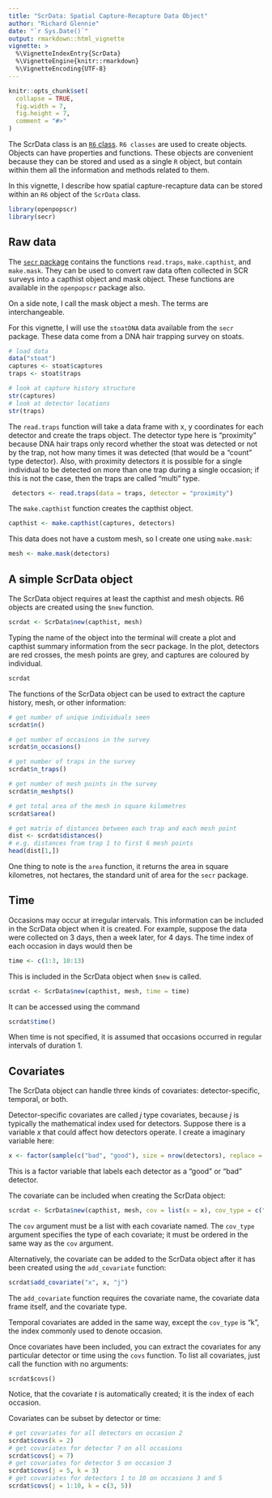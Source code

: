 ```yaml
---
title: "ScrData: Spatial Capture-Recapture Data Object"
author: "Richard Glennie"
date: "`r Sys.Date()`"
output: rmarkdown::html_vignette
vignette: >
  %\VignetteIndexEntry{ScrData}
  %\VignetteEngine{knitr::rmarkdown}
  %\VignetteEncoding{UTF-8}
---
```


```r
knitr::opts_chunk$set(
  collapse = TRUE,
  fig.width = 7, 
  fig.height = 7, 
  comment = "#>"
)
```

The ScrData class is an [<code>R6</code> class](https://cran.r-project.org/web/packages/R6/vignettes/Introduction.html). <code>R6 classes</code> are used to create objects. Objects can have properties and functions. These objects are convenient because they can be stored and used as a single <code>R</code> object, but contain within them all the information and methods related to them. 

In this vignette, I describe how spatial capture-recapture data can be stored within an <code>R6</code> object of the <code>ScrData</code> class. 

```r
library(openpopscr)
library(secr)
```

## Raw data 

The [<code>secr</code> package](https://cran.r-project.org/package=secr) contains the functions <code>read.traps</code>, <code>make.capthist</code>, and <code>make.mask</code>. They can be used to convert raw data often collected in SCR surveys into a capthist object and mask object. These functions are available in the <code>openpopscr</code> package also. 

On a side note, I call the mask object a mesh. The terms are interchangeable. 

For this vignette, I will use the <code>stoatDNA</code> data available from the <code>secr</code> package. These data
come from a DNA hair trapping survey on stoats. 

```r
# load data 
data("stoat")
captures <- stoat$captures
traps <- stoat$traps

# look at capture history structure 
str(captures)
# look at detector locations 
str(traps)
```

The <code>read.traps</code> function will take a data frame with x, y coordinates for each detector and create
 the traps object. The detector type here is "proximity" because DNA hair traps only record whether the stoat 
 was detected or not by the trap, not how many times it was detected (that would be a "count" type detector). Also, with proximity detectors it is possible for a single individual to be
 detected on more than one trap during a single occasion; if this is not the case,
 then the traps are called "multi" type.  
 
```r
 detectors <- read.traps(data = traps, detector = "proximity")
```

The <code>make.capthist</code> function creates the capthist object. 

```r
capthist <- make.capthist(captures, detectors)
```


This data does not have a custom mesh, so I create one using <code>make.mask</code>: 
```r
mesh <- make.mask(detectors)
```

## A simple ScrData object 

The ScrData object requires at least the capthist and mesh objects. R6 objects are created using the <code>$new</code> function. 

```r
scrdat <- ScrData$new(capthist, mesh)
```

Typing the name of the object into the terminal will create a plot and capthist summary information from the secr package. In the plot, 
detectors are red crosses, the mesh points are grey, and captures are coloured by individual. 

```r
scrdat
```

The functions of the ScrData object can be used to extract the capture history, mesh, or other information: 
```r
# get number of unique individuals seen 
scrdat$n()

# get number of occasions in the survey 
scrdat$n_occasions()

# get number of traps in the survey 
scrdat$n_traps()

# get number of mesh points in the survey 
scrdat$n_meshpts()

# get total area of the mesh in square kilometres 
scrdat$area()

# get matrix of distances between each trap and each mesh point 
dist <- scrdat$distances()
# e.g. distances from trap 1 to first 6 mesh points 
head(dist[1,])
```

One thing to note is the <code>area</code> function, it returns the area in square kilometres, not hectares, the standard unit of area for the <code>secr</code> package. 

## Time 

Occasions may occur at irregular intervals. This information can be included in the ScrData object when it is created. For example, suppose the data were collected on $3$ days, then a week later, for $4$ days. The time index of each occasion in days would then be 
```r
time <- c(1:3, 10:13)
```

This is included in the ScrData object when <code>$new</code> is called. 

```r
scrdat <- ScrData$new(capthist, mesh, time = time)
```

It can be accessed using the command 
```r
scrdat$time()
```

When time is not specified, it is assumed that occasions occurred in regular intervals of 
duration $1$. 

## Covariates 

The ScrData object can handle three kinds of covariates: detector-specific, temporal, or both. 

Detector-specific covariates are called $j$ type covariates, because $j$ is typically the mathematical index used for detectors. 
Suppose there is a variable $x$ that could affect how detectors operate. I create a imaginary variable here: 

```r
x <- factor(sample(c("bad", "good"), size = nrow(detectors), replace = TRUE))
```

This is a factor variable that labels each detector as a "good" or "bad" detector. 

The covariate can be included when creating the ScrData object: 

```r
scrdat <- ScrData$new(capthist, mesh, cov = list(x = x), cov_type = c("j"))
```

The <code>cov</code> argument must be a list with each covariate named. The <code>cov_type</code> argument specifies the type of each covariate; it must be ordered in the same way as the <code>cov</code> argument. 

Alternatively, the covariate can be added to the ScrData object after it has been created using the <code>add_covariate</code> function:

```r
scrdat$add_covariate("x", x, "j")
```

The <code>add_covariate</code> function requires the covariate name, the covariate data frame itself, and the covariate type. 

Temporal covariates are added in the same way, except the <code>cov_type</code> is "k", the index commonly used to denote occasion. 

Once covariates have been included, you can extract the covariates for any particular detector or time using the <code>covs</code> function. To list all covariates, just call the function with no arguments: 

```covs
scrdat$covs()
```

Notice, that the covariate $t$ is automatically created; it is the index of each occasion. 

Covariates can be subset by detector or time: 
```r
# get covariates for all detectors on occasion 2
scrdat$covs(k = 2)
# get covariates for detector 7 on all occasions 
scrdat$covs(j = 7)
# get covariates for detector 5 on occasion 3 
scrdat$covs(j = 5, k = 3)
# get covariates for detectors 1 to 10 on occasions 3 and 5
scrdat$covs(j = 1:10, k = c(3, 5))
```

